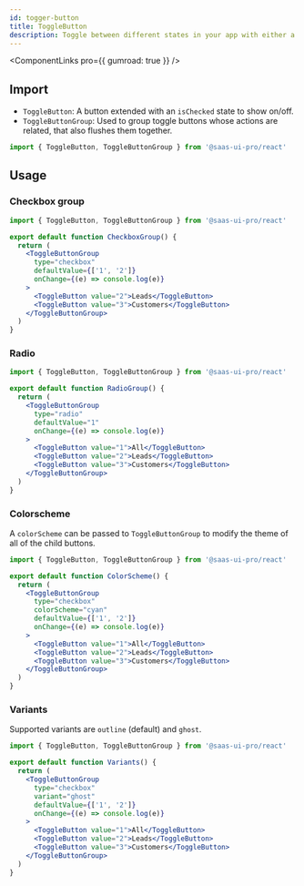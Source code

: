 ```yaml
---
id: togger-button
title: ToggleButton
description: Toggle between different states in your app with either a checkbox or radio mode.
---
```


<ComponentLinks pro={{ gumroad: true }} />

## Import

- `ToggleButton`: A button extended with an `isChecked` state to show on/off.
- `ToggleButtonGroup`: Used to group toggle buttons whose actions are related, that also flushes them together.

```ts
import { ToggleButton, ToggleButtonGroup } from '@saas-ui-pro/react'
```

## Usage

### Checkbox group

```jsx
import { ToggleButton, ToggleButtonGroup } from '@saas-ui-pro/react'

export default function CheckboxGroup() {
  return (
    <ToggleButtonGroup
      type="checkbox"
      defaultValue={['1', '2']}
      onChange={(e) => console.log(e)}
    >
      <ToggleButton value="2">Leads</ToggleButton>
      <ToggleButton value="3">Customers</ToggleButton>
    </ToggleButtonGroup>
  )
}
```

### Radio

```jsx
import { ToggleButton, ToggleButtonGroup } from '@saas-ui-pro/react'

export default function RadioGroup() {
  return (
    <ToggleButtonGroup
      type="radio"
      defaultValue="1"
      onChange={(e) => console.log(e)}
    >
      <ToggleButton value="1">All</ToggleButton>
      <ToggleButton value="2">Leads</ToggleButton>
      <ToggleButton value="3">Customers</ToggleButton>
    </ToggleButtonGroup>
  )
}
```

### Colorscheme

A `colorScheme` can be passed to `ToggleButtonGroup` to modify the theme of all of the child buttons.

```jsx
import { ToggleButton, ToggleButtonGroup } from '@saas-ui-pro/react'

export default function ColorScheme() {
  return (
    <ToggleButtonGroup
      type="checkbox"
      colorScheme="cyan"
      defaultValue={['1', '2']}
      onChange={(e) => console.log(e)}
    >
      <ToggleButton value="1">All</ToggleButton>
      <ToggleButton value="2">Leads</ToggleButton>
      <ToggleButton value="3">Customers</ToggleButton>
    </ToggleButtonGroup>
  )
}
```

### Variants

Supported variants are `outline` (default) and `ghost`.

```jsx
import { ToggleButton, ToggleButtonGroup } from '@saas-ui-pro/react'

export default function Variants() {
  return (
    <ToggleButtonGroup
      type="checkbox"
      variant="ghost"
      defaultValue={['1', '2']}
      onChange={(e) => console.log(e)}
    >
      <ToggleButton value="1">All</ToggleButton>
      <ToggleButton value="2">Leads</ToggleButton>
      <ToggleButton value="3">Customers</ToggleButton>
    </ToggleButtonGroup>
  )
}
```
